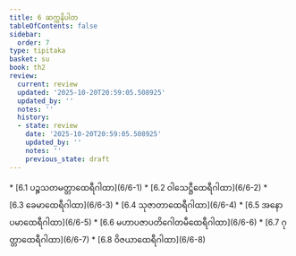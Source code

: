 ```yaml
---
title: 6 ဆက္ကနိပါတ
tableOfContents: false
sidebar:
  order: 7
type: tipitaka
basket: su
book: th2
review:
  current: review
  updated: '2025-10-20T20:59:05.508925'
  updated_by: ''
  notes: ''
  history:
  - state: review
    date: '2025-10-20T20:59:05.508925'
    updated_by: ''
    notes: ''
    previous_state: draft
---
```



<DynamicBreadcrumb />


<ReviewStatus review={frontmatter.review} showDetails={true} />

<HypothesisAnnotation frontmatter={frontmatter} />



<TableOfContents book="th2" section="6">
* [6.1 ပဉ္စသတမတ္တာထေရီဂါထာ](6/6-1)
* [6.2 ဝါသေဋ္ဌီထေရီဂါထာ](6/6-2)
* [6.3 ခေမာထေရီဂါထာ](6/6-3)
* [6.4 သုဇာတာထေရီဂါထာ](6/6-4)
* [6.5 အနောပမာထေရီဂါထာ](6/6-5)
* [6.6 မဟာပဇာပတိဂေါတမီထေရီဂါထာ](6/6-6)
* [6.7 ဂုတ္တာထေရီဂါထာ](6/6-7)
* [6.8 ဝိဇယာထေရီဂါထာ](6/6-8)
</TableOfContents>